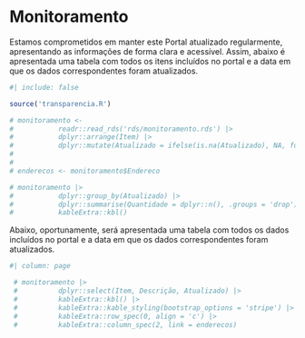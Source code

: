# Monitoramento

Estamos comprometidos em manter este Portal atualizado regularmente, apresentando as informações de forma clara e acessível. Assim, abaixo é apresentada uma tabela com todos os itens incluídos no portal e a data em que os dados correspondentes foram atualizados.


```r
#| include: false

source('transparencia.R')


```


```r

# monitoramento <-
#           readr::read_rds('rds/monitoramento.rds') |> 
#           dplyr::arrange(Item) |> 
#           dplyr::mutate(Atualizado = ifelse(is.na(Atualizado), NA, format(Atualizado, '%d/%m/%Y')))
# 
# 
# enderecos <- monitoramento$Endereco


```



```r

# monitoramento |> 
#           dplyr::group_by(Atualizado) |> 
#           dplyr::summarise(Quantidade = dplyr::n(), .groups = 'drop') |> 
#           kableExtra::kbl()


```

Abaixo, oportunamente, será apresentada uma tabela com todos os dados incluídos no portal e a data em que os dados correspondentes foram atualizados.


```r
#| column: page

 # monitoramento |>
 #          dplyr::select(Item, Descrição, Atualizado) |>
 #          kableExtra::kbl() |>
 #          kableExtra::kable_styling(bootstrap_options = 'stripe') |>
 #          kableExtra::row_spec(0, align = 'c') |> 
 #          kableExtra::column_spec(2, link = enderecos)



```


